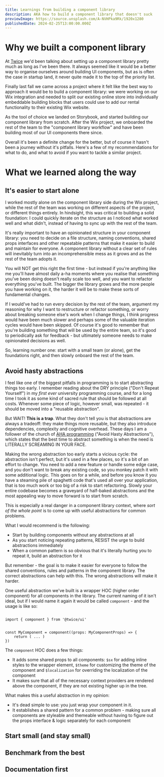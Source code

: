 ```yaml
---
title: Learnings from building a component library
description: AKA how to build a component library that doesn't suck
previewImage: https://source.unsplash.com/A-NVHPka9Rk/1920x1280
publishedDate: 2024-02-25T13:00:00.000Z
---
```


# Why we built a component library

At [Twice](https://twicecommerce.com) we'd been talking about setting up a
component library pretty much as long as I've been there. It always seemed like
it would be a better way to organise ourselves around building UI components,
but as is often the case in startup land, it never quite made it to the top of
the priority list.

Finally last fall we came across a project where it felt like the best way to
approach it would be to build a component library: we were working on our Wix
integration and needed to split our existing online store into individually
embeddable building blocks that users could use to add our rental functionality
to their existing Wix website.

As the tool of choice we landed on Storybook, and started building our component
library from scratch. After the Wix project, we onboarded the rest of the team
to the "component library workflow" and have been building most of our UI
components there since.

Overall it's been a definite change for the better, but of course it hasn't been
a journey without it's pitfalls. Here's a few of my recommendations for what to
do, and what to avoid if you want to tackle a similar project.

# What we learned along the way

## It's easier to start alone

I worked mostly alone on the component library side during the Wix project,
while the rest of the team was working on different aspects of the project, or
different things entirely. In hindsight, this was critical to building a solid
foundation: I could quickly iterate on the structure as I noticed what worked
well and what didn't, instead of having to sync up with the rest of the team.

It's really important to have an opinionated structure in your component
library: you need to decide on a file structure, naming conventions, shared
props interfaces and other repeatable patterns that make it easier to build and
maintain for everyone. A component library without a clear set of rules will
inevitably turn into an incomprehensible mess as it grows and as the rest of the
team adopts it.

You will NOT get this right the first time - but instead if you're anything like
me you'll have almost daily a-ha moments where you realise that something you've
been doing doesn't really scale too well, and you want to refactor everything
you've built. The bigger the library grows and the more people you have working
on it, the harder it will be to make these sorts of fundamental changes.

If I would've had to run every decision by the rest of the team, argument my
reasoning for why I want to restructure or refactor something, or worry about
breaking someone else's work when I change things, I think progress would have
been much slower and perhaps some of the valuable iteration cycles would have
been skipped. Of course it's good to remember that you're building something
that will be used by the entire team, so it's good to periodically ask for
feedback - but ultimately someone needs to make opinionated decisions as well.

So, learning number one: start with a small team (or alone), get the foundations
right, and then slowly onboard the rest of the team.

## Avoid hasty abstractions

I feel like one of the biggest pitfalls in programming is to start abstracting
things too early. I remember reading about the DRY principle ("Don't Repeat
Yourself") in my _first ever_ university programming course, and for a long time
I took it as some kind of sacred rule that should be followed at all costs.
Whenever some piece of logic, however small, was repeated - it should be moved
into a "reusable abstraction".

But WAIT! **This is a trap**. What they don't tell you is that abstractions are
always a tradeoff: they make things more reusable, but they also introduce
dependencies, complexity and cognitive overhead. These days I am a follower of
the church of [AHA programming](https://kentcdodds.com/blog/aha-programming)
("Avoid Hasty Abstractions"), which states that the best time to abstract
something is when the need is LITERALLY SCREAMING IN YOUR FACE.

Making the wrong abstraction too early starts a vicious cycle: the abstraction
isn't perfect, but it's used in a few places, so it's a bit of an effort to
change. You need to add a new feature or handle some edge case, and you don't
want to break any existing code, so you monkey patch it with some additional
logic. This goes on for a while, and before you know it you have a steaming pile
of spaghetti code that's used all over your application, that is too much work
or too big of a risk to start refactoring. Slowly your entire codebase becomes a
graveyard of half-baked abstractions and the most appealing way to move forward
is to start from scratch.

This is especially a real danger in a component library context, where _sort of
the whole point_ is to come up with useful abstractions for common problems.

What I would recommend is the following:

- Start by building components without any abstractions at all
- As you start noticing repeating patterns, RESIST the urge to build
  abstractions immediately
- When a common pattern is so obvious that it's literally hurting you to repeat
  it, build an abstraction for it

But remember - the goal is to make it easier for everyone to follow the shared
conventions, rules and patterns in the component library. The correct
abstractions can help with this. The wrong abstractions will make it harder.

One useful abstraction we've built is a wrapper HOC (higher order component) for
all components in the library. The current naming of it isn't ideal, but if I
would name it again it would be called `component` - and the usage is like so:

```tsx

import { component } from '@twice/ui'


const MyComponent = component((props: MyComponentProps) => {
    return ( ... )
})
```

The `component` HOC does a few things:

- It adds some shared props to all components: `$sx` for adding inline styles to
  the wrapper element, `$theme` for customizing the theme of the component and
  `$localization` for overriding the localization of the component
- It makes sure that all of the necessary context providers are rendered above
  the component, if they are not existing higher up in the tree.

What makes this a useful abstraction in my opinion:

- It's dead simple to use: you just wrap your component in it.
- It establishes a shared pattern for a common problem - making sure all
  components are styleable and themeable without having to figure out the props
  interface & logic separately for each component

## Start small (and stay small)

## Benchmark from the best

## Documentation first
